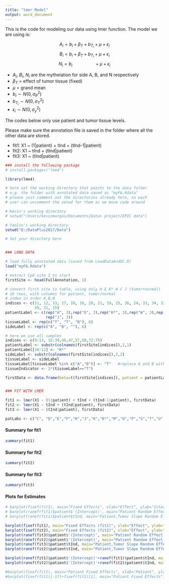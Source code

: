```yaml
---
title: "lmer Model"
output: word_document
---
```


This is the code for modeling our data using lmer function. The model we are using is:

$$A_i = b_i + \beta_T + b_T_i + \mu + \epsilon_i$$
$$B_i = b_i + \beta_T + b_T_i + \mu + \epsilon_i$$
$$N_i = b_i ~~~~~~~~~~~~~~~~~~+ \mu + \epsilon_i$$


* $A_i$, $B_i$, $N_i$ are the mythelation for side A, B, and N respectively
* $\beta_T$ = effect of tumor tissue (fixed)
* $\mu$ = grand mean
* $b_i \sim N(0,\sigma^2_P)$
* $b_T_i \sim N(0,\sigma^2_T)$
* $\epsilon_i \sim N(0,\sigma^2_y)$

The codes below only use patient and tumor tissue levels.

Please make sure the annotation file is saved in the folder where all the other data are stored. 

* fit1: X1 ~ (1|patient) + tInd + (tInd-1|patient)
* fit2: X1 ~ tInd + (tInd|patient)
* fit3: X1 ~ (tInd|patient)

``` r

### install the following package
# install.packages("lme4")

library(lme4)

# here set the working directory that points to the data folder
# e.g. the folder with annotated data saved as "myFA.Rdata"
# please just comment out the directories already here, so each
# user can uncomment the setwd for them as we move code around

# Kevin's working directory
# setwd("/Users/kevinmurgas/Documents/Data+ project/EPIC data")

# Yanlin's working directory
setwd("D:/DataPlus2017/Data")

# Set your directory here


### LOAD DATA

# load fully annotated data (saved from LoadDataAndQC.R)
load("myFA.Rdata")

# extract CpG site 1 to start
firstSite <- head(FullAnnotation, 1)

# convert first site to table, using only H E K* W C J (tumor+normal)
# 18 rows, with columns for patient, tumor/normal
# index in order A,B,N
indices <- c(11, 12, 13, 17, 18, 16, 20, 21, 19, 25, 26, 24, 33, 34, 32, 
             39, 31, 15)
patientLabel <- c(rep("H", 3),rep("E", 3),rep("K*", 3),rep("W", 3),rep("C", 3),
                  rep("J", 3))
tissueLabel <- rep(c("T", "T", "N"), 6)
sideLabel <- rep(c("A", "B", ""), 6)

# here we use all samples
indices <- c(9:13, 15:39,46,47,57,58,72:75)
patientLabel <- substr(colnames(firstSite[indices]),1,1)
patientLabel[10:12] <- "K*"
sideLabel <- substr(colnames(firstSite[indices]),2,2)
tissueLabel <- sideLabel
tissueLabel[tissueLabel %in% c("A","B")] <- "T"   #replace A and B with T
tissueIndicator <- 1*(tissueLabel=="T")

firstData <- data.frame(beta=t(firstSite[indices]), patient = patientLabel, tissue=tissueLabel, side=sideLabel, tInd=tissueIndicator)


### FIT WITH LMER

fit1 <- lmer(X1 ~ (1|patient) + tInd + (tInd-1|patient), firstData)
fit2 <- lmer(X1 ~ tInd + (tInd|patient), firstData)
fit3 <- lmer(X1 ~ (tInd|patient), firstData)

patLabs <- c("C", "D","E","F","H","J","K","K*","M","O","P","S","T","U","W","X")

```


#### Summary for fit1 

``` r
summary(fit1)

```


#### Summary for fit2 

``` r
summary(fit2)

```


#### Summary for fit3 

``` r
summary(fit3)

```



#### Plots for Estimates

``` r

# barplot(fixef(fit1), main="Fixed Effects", xlab="Effect", ylab="Intercept Estimate", names.arg=c("mu","betaT"))
# barplot(ranef(fit1)$patient$'(Intercept)', main="Patient Random Effect", xlab="Patient", ylab=expression(paste("Intercept Estimate (",b[i],")")), cex.names = 0.7, las=2)
# barplot(ranef(fit1)$patient$tInd, main="Patient,Tumor Slope Random Effect", xlab="Patient", ylab=expression(paste("Slope Estimate (",b[iT],")")), cex.names = 0.7, las=2)

barplot(fixef(fit1), main="Fixed Effects (fit1)", xlab="Effect", ylab="Intercept Estimate", names.arg=c("mu","betaT"), ylim=c(-0.2,0.2))
barplot(fixef(fit2), main="Fixed Effects (fit2)", xlab="Effect", ylab="Intercept Estimate", names.arg=c("mu","betaT"), ylim=c(-0.2,0.2))
barplot(ranef(fit3)$patient$'(Intercept)', main="Patient Random Effect (fit3)", xlab="Patient", ylab=expression(paste("Intercept Estimate (",b[i],")")), names.arg = patLabs, cex.names = 0.7, ylim=c(-0.2,0.2))
barplot(ranef(fit2)$patient$'(Intercept)', main="Patient Random Effect (fit2)", xlab="Patient", ylab=expression(paste("Intercept Estimate (",b[i],")")), names.arg = patLabs, cex.names = 0.7, ylim=c(-0.2,0.2))
barplot(ranef(fit3)$patient$tInd, main="Patient,Tumor Slope Random Effect (fit3)", xlab="Patient", ylab=expression(paste("Slope Estimate (",b[iT],")")), names.arg = patLabs, cex.names = 0.7, ylim=c(-0.2,0.2))
barplot(ranef(fit2)$patient$tInd, main="Patient,Tumor Slope Random Effect (fit2)", xlab="Patient", ylab=expression(paste("Slope Estimate (",b[iT],")")), names.arg = patLabs, cex.names = 0.7, ylim=c(-0.2,0.2))

barplot(ranef(fit1)$patient$'(Intercept)'+ranef(fit1)$patient$tInd, main="Both Random Effects (fit1)", xlab="Patient", ylab=expression(paste("Both Estimates (",b[i]+b[iT],")")), names.arg = patLabs, cex.names = 0.7, ylim=c(-0.2,0.2))
barplot(ranef(fit2)$patient$'(Intercept)'+ranef(fit2)$patient$tInd, main="Both Random Effects (fit2)", xlab="Patient", ylab=expression(paste("Both Estimates (",b[i]+b[iT],")")), names.arg = patLabs, cex.names = 0.7, ylim=c(-0.2,0.2))

#barplot(fixef(fit1), main="Patient Fixed Effects", xlab="Patient", ylab=expression(paste("Intercept Estimate (",beta[k],")")), names.arg=c("C", "D","E","F","H","J","K","K*","M","O","P","S","T","U","W","X"), cex.names=0.7)
#barplot(fixef(fit1)[-17]+fixef(fit1)[1], main="Patient Fixed Effects", xlab="Patient", ylab=expression(paste("Intercept Estimate (",beta[k],")")), names.arg=c("C","D","E","F","H","J","K","K*","M","O","P","S","T","U","W","X"), cex.names=0.65)


```